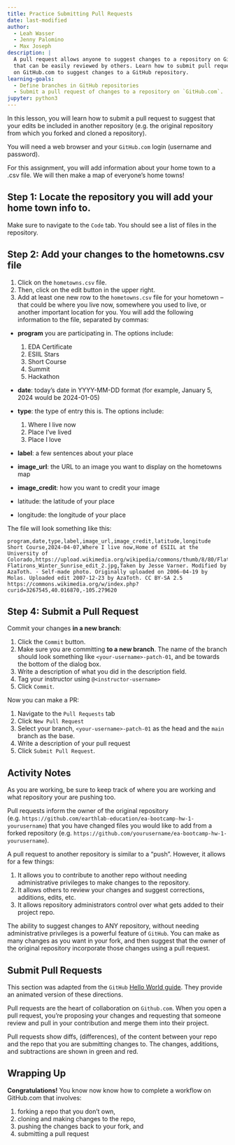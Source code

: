 ```yaml
---
title: Practice Submitting Pull Requests
date: last-modified
author:
  - Leah Wasser
  - Jenny Palomino
  - Max Joseph
description: |
  A pull request allows anyone to suggest changes to a repository on GitHub
  that can be easily reviewed by others. Learn how to submit pull requests
  on GitHub.com to suggest changes to a GitHub repository.
learning-goals: 
  - Define branches in GitHub repositories
  - Submit a pull request of changes to a repository on `GitHub.com`. 
jupyter: python3
---
```


In this lesson, you will learn how to submit a pull request to suggest that your edits be included in another repository (e.g. the original repository from which you forked and cloned a repository).

You will need a web browser and your `GitHub.com` login (username and password).

For this assignment, you will add information about your home town to a .csv file. We will then make a map of everyone's home towns!

## Step 1: Locate the repository you will add your home town info to.

Make sure to navigate to the `Code` tab. You should see a list of files in the repository.

## Step 2: Add your changes to the hometowns.csv file

  1. Click on the `hometowns.csv` file. 
  2. Then, click on the edit button in the upper right.
  3. Add at least one new row to the `hometowns.csv` file for your hometown -- that could be where you live now, somewhere you used to live, or another important location for you. You will add the following information to the file, separated by commas:

* **program** you are participating in. The options include: 

  1. EDA Certificate
  2. ESIIL Stars
  3. Short Course
  4. Summit
  5. Hackathon

* **date**: today's date in YYYY-MM-DD format (for example, January 5, 2024 would be 2024-01-05)
* **type**: the type of entry this is. The options include:

  1. Where I live now
  2. Place I've lived
  3. Place I love

* **label**: a few sentences about your place
* **image_url**: the URL to an image you want to display on the hometowns map
* **image_credit**: how you want to credit your image
* latitude: the latitude of your place
* longitude: the longitude of your place

The file will look something like this:  

```csv
program,date,type,label,image_url,image_credit,latitude,longitude
Short Course,2024-04-07,Where I live now,Home of ESIIL at the University of Colorado,https://upload.wikimedia.org/wikipedia/commons/thumb/8/80/Flatirons_Winter_Sunrise_edit_2.jpg/2560px-Flatirons_Winter_Sunrise_edit_2.jpg,Taken by Jesse Varner. Modified by AzaToth. - Self-made photo. Originally uploaded on 2006-04-19 by Molas. Uploaded edit 2007-12-23 by AzaToth. CC BY-SA 2.5 https://commons.wikimedia.org/w/index.php?curid=3267545,40.016870,-105.279620
```

## Step 4:  Submit a Pull Request

Commit your changes **in a new branch**:

  1. Click the `Commit` button.
  2. Make sure you are committing **to a new branch**. The name of the branch should look something like `<your-username>-patch-01`, and be towards the bottom of the dialog box.
  3. Write a description of what you did in the description field.
  4. Tag your instructor using `@<instructor-username>`
  4. Click `Commit`.

Now you can make a PR:

  1. Navigate to the `Pull Requests` tab
  2. Click `New Pull Request`
  3. Select your branch, `<your-username>-patch-01` as the head and the `main` branch as the base.
  4. Write a description of your pull request
  5. Click `Submit Pull Request`.


## Activity Notes 

As you are working, be sure to keep track of where you are working and what 
repository your are pushing too.

Pull requests inform the owner of the original repository (e.g. `https://github.com/earthlab-education/ea-bootcamp-hw-1-yourusername`) that you have changed files you would like to add from a forked repository (e.g. `https://github.com/yourusername/ea-bootcamp-hw-1-yourusername`). 

A pull request to another repository is similar to a “push”. However, it allows for a few things:

1. It allows you to contribute to another repo without needing administrative privileges to make changes to the repository.
2. It allows others to review your changes and suggest corrections, additions, edits, etc.
3. It allows repository administrators control over what gets added to their project repo.

The ability to suggest changes to ANY repository, without needing administrative privileges is a powerful feature of `GitHub`. You can make as many changes as you want in your fork, and then suggest that the owner of the original repository incorporate those changes using a pull request.

## Submit Pull Requests 

This section was adapted from the `GitHub` <a href="https://guides.github.com/activities/hello-world/" target = "_blank">Hello World guide</a>. They provide an animated version of these directions.

Pull requests are the heart of collaboration on `Github.com`. When you open a pull request, you’re proposing your changes and requesting that someone review and pull in your contribution and merge them into their project.

Pull requests show diffs, (differences), of the content between your repo and the repo that you are submitting changes to. The changes, additions, and subtractions are shown in green and red.

## Wrapping Up 

**Congratulations!** You know now know how to complete a workflow on GitHub.com that involves:

1. forking a repo that you don't own,
2. cloning and making changes to the repo, 
3. pushing the changes back to your fork, and
4. submitting a pull request